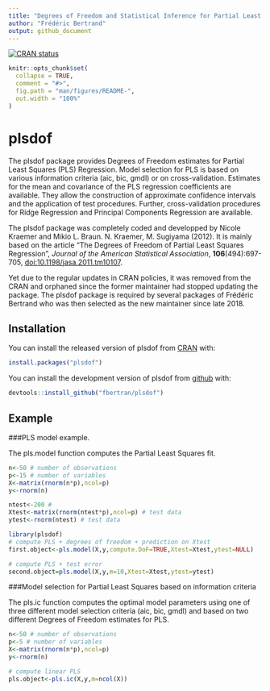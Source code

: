 ```yaml
---
title: "Degrees of Freedom and Statistical Inference for Partial Least Squares Regression"
author: "Frédéric Bertrand"
output: github_document
---
```


[![CRAN status](https://www.r-pkg.org/badges/version/plsdof)](https://cran.r-project.org/package=plsdof)

<!-- README.md is generated from README.Rmd. Please edit that file -->

```r
knitr::opts_chunk$set(
  collapse = TRUE,
  comment = "#>",
  fig.path = "man/figures/README-",
  out.width = "100%"
)
```
# plsdof

The plsdof package provides Degrees of Freedom estimates
        for Partial Least Squares (PLS) Regression. Model selection for
        PLS is based on various information criteria (aic, bic, gmdl)
        or on cross-validation. Estimates for the mean and covariance
        of the PLS regression coefficients are available. They allow
        the construction of approximate confidence intervals and the
        application of test procedures.
        Further, cross-validation procedures for Ridge Regression and 
        Principal Components Regression are available.



The plsdof package was completely coded and developped by Nicole Kraemer and Mikio L. Braun. N. Kraemer, M. Sugiyama (2012). It is mainly based on the article "The Degrees of Freedom of Partial Least Squares Regression", *Journal of the American Statistical Association*, **106**(494):697-705, [doi:10.1198/jasa.2011.tm10107](http://dx.doi.org/doi:10.1198/jasa.2011.tm10107).


Yet due to the regular updates in CRAN policies, it was removed from the CRAN and orphaned since the former maintainer had stopped updating the package. The plsdof package is required by several packages of Frédéric Bertrand who was then selected as the new maintainer since late 2018. 


## Installation

You can install the released version of plsdof from [CRAN](https://CRAN.R-project.org) with:

```r
install.packages("plsdof")
```

You can install the development version of plsdof from [github](https://github.com) with:

```r
devtools::install_github("fbertran/plsdof")
```

## Example

###PLS model example.

The pls.model function computes the Partial Least Squares fit.

```r
n<-50 # number of observations
p<-15 # number of variables
X<-matrix(rnorm(n*p),ncol=p)
y<-rnorm(n)

ntest<-200 #
Xtest<-matrix(rnorm(ntest*p),ncol=p) # test data
ytest<-rnorm(ntest) # test data

library(plsdof)
# compute PLS + degrees of freedom + prediction on Xtest
first.object<-pls.model(X,y,compute.DoF=TRUE,Xtest=Xtest,ytest=NULL)

# compute PLS + test error
second.object=pls.model(X,y,m=10,Xtest=Xtest,ytest=ytest)
```

###Model selection for Partial Least Squares based on information criteria

The pls.ic function computes the optimal model parameters using one of three different model selection criteria (aic, bic, gmdl) and based on two different Degrees of Freedom estimates for PLS.

```r
n<-50 # number of observations
p<-5 # number of variables
X<-matrix(rnorm(n*p),ncol=p)
y<-rnorm(n)

# compute linear PLS
pls.object<-pls.ic(X,y,m=ncol(X))
```
